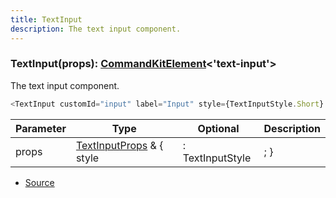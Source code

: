 ```yaml
---
title: TextInput
description: The text input component.
---
```



### TextInput(props): [CommandKitElement](/docs/api-reference/types/CommandKitElement)\<'text\-input'>

The text input component.

```ts
<TextInput customId="input" label="Input" style={TextInputStyle.Short} />
```

| Parameter | Type | Optional | Description |
| ----------- | ----------- | ----------- | ----------- |
| props | [TextInputProps](/docs/api-reference/types/TextInputProps) & \{   style | : TextInputStyle | ; } | ❌ | The text input properties. |


- [Source](https://github.com/underctrl-io/commandkit/blob/98b939d6fdf8beaae597b4dc0351a139da52ee8d/packages/commandkit/src/components/v1/modal/Modal.ts#L88)
